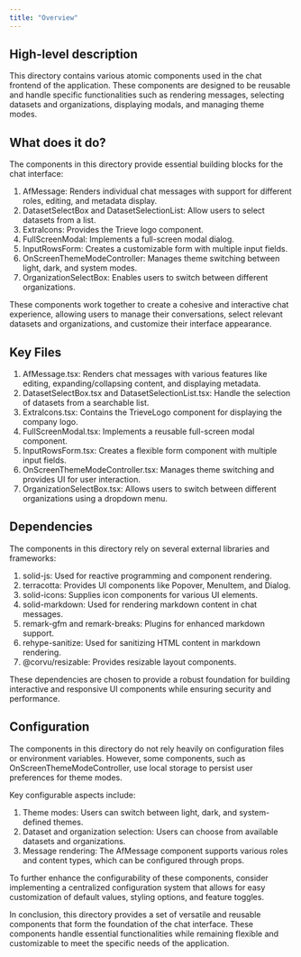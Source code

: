 ```yaml
---
title: "Overview"
---
```


## High-level description
This directory contains various atomic components used in the chat frontend of the application. These components are designed to be reusable and handle specific functionalities such as rendering messages, selecting datasets and organizations, displaying modals, and managing theme modes.

## What does it do?
The components in this directory provide essential building blocks for the chat interface:

1. AfMessage: Renders individual chat messages with support for different roles, editing, and metadata display.
2. DatasetSelectBox and DatasetSelectionList: Allow users to select datasets from a list.
3. ExtraIcons: Provides the Trieve logo component.
4. FullScreenModal: Implements a full-screen modal dialog.
5. InputRowsForm: Creates a customizable form with multiple input fields.
6. OnScreenThemeModeController: Manages theme switching between light, dark, and system modes.
7. OrganizationSelectBox: Enables users to switch between different organizations.

These components work together to create a cohesive and interactive chat experience, allowing users to manage their conversations, select relevant datasets and organizations, and customize their interface appearance.

## Key Files
1. AfMessage.tsx: Renders chat messages with various features like editing, expanding/collapsing content, and displaying metadata.
2. DatasetSelectBox.tsx and DatasetSelectionList.tsx: Handle the selection of datasets from a searchable list.
3. ExtraIcons.tsx: Contains the TrieveLogo component for displaying the company logo.
4. FullScreenModal.tsx: Implements a reusable full-screen modal component.
5. InputRowsForm.tsx: Creates a flexible form component with multiple input fields.
6. OnScreenThemeModeController.tsx: Manages theme switching and provides UI for user interaction.
7. OrganizationSelectBox.tsx: Allows users to switch between different organizations using a dropdown menu.

## Dependencies
The components in this directory rely on several external libraries and frameworks:

1. solid-js: Used for reactive programming and component rendering.
2. terracotta: Provides UI components like Popover, MenuItem, and Dialog.
3. solid-icons: Supplies icon components for various UI elements.
4. solid-markdown: Used for rendering markdown content in chat messages.
5. remark-gfm and remark-breaks: Plugins for enhanced markdown support.
6. rehype-sanitize: Used for sanitizing HTML content in markdown rendering.
7. @corvu/resizable: Provides resizable layout components.

These dependencies are chosen to provide a robust foundation for building interactive and responsive UI components while ensuring security and performance.

## Configuration
The components in this directory do not rely heavily on configuration files or environment variables. However, some components, such as OnScreenThemeModeController, use local storage to persist user preferences for theme modes.

Key configurable aspects include:
1. Theme modes: Users can switch between light, dark, and system-defined themes.
2. Dataset and organization selection: Users can choose from available datasets and organizations.
3. Message rendering: The AfMessage component supports various roles and content types, which can be configured through props.

To further enhance the configurability of these components, consider implementing a centralized configuration system that allows for easy customization of default values, styling options, and feature toggles.

In conclusion, this directory provides a set of versatile and reusable components that form the foundation of the chat interface. These components handle essential functionalities while remaining flexible and customizable to meet the specific needs of the application.